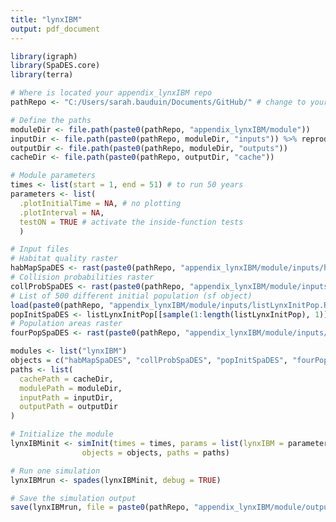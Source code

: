 ```yaml
---
title: "lynxIBM"
output: pdf_document
---
```


```r
library(igraph)
library(SpaDES.core)
library(terra)

# Where is located your appendix_lynxIBM repo
pathRepo <- "C:/Users/sarah.bauduin/Documents/GitHub/" # change to your path

# Define the paths
moduleDir <- file.path(paste0(pathRepo, "appendix_lynxIBM/module"))
inputDir <- file.path(paste0(pathRepo, moduleDir, "inputs")) %>% reproducible::checkPath(create = TRUE)
outputDir <- file.path(paste0(pathRepo, moduleDir, "outputs"))
cacheDir <- file.path(paste0(pathRepo, outputDir, "cache"))

# Module parameters
times <- list(start = 1, end = 51) # to run 50 years
parameters <- list(
  .plotInitialTime = NA, # no plotting
  .plotInterval = NA,
  testON = TRUE # activate the inside-function tests 
  )

# Input files
# Habitat quality raster
habMapSpaDES <- rast(paste0(pathRepo, "appendix_lynxIBM/module/inputs/habMap.tif"))
# Collision probabilities raster
collProbSpaDES <- rast(paste0(pathRepo, "appendix_lynxIBM/module/inputs/collProb.tif"))
# List of 500 different initial population (sf object)
load(paste0(pathRepo, "appendix_lynxIBM/module/inputs/listLynxInitPop.RData"))
popInitSpaDES <- listLynxInitPop[[sample(1:length(listLynxInitPop), 1)]] # sample one initial population
# Population areas raster
fourPopSpaDES <- rast(paste0(pathRepo, "appendix_lynxIBM/module/inputs/fourPop.tif"))

modules <- list("lynxIBM")
objects = c("habMapSpaDES", "collProbSpaDES", "popInitSpaDES", "fourPopSpaDES")
paths <- list(
  cachePath = cacheDir,
  modulePath = moduleDir,
  inputPath = inputDir,
  outputPath = outputDir
)

# Initialize the module
lynxIBMinit <- simInit(times = times, params = list(lynxIBM = parameters), modules = modules,
                objects = objects, paths = paths)

# Run one simulation
lynxIBMrun <- spades(lynxIBMinit, debug = TRUE)

# Save the simulation output
save(lynxIBMrun, file = paste0(pathRepo, "appendix_lynxIBM/module/outputs/lynxIBMrun_", sample(1:100000,1), ".RData"))

```

